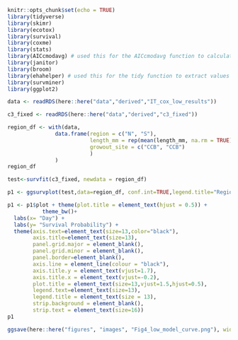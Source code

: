 ```r
knitr::opts_chunk$set(echo = TRUE)
library(tidyverse)
library(skimr)
library(ecotox)
library(survival)
library(coxme)
library(stats)
library(AICcmodavg) # used this for the AICcmodavg function to calculate AICcs quickly
library(janitor)
library(broom)
library(ehahelper) # used this for the tidy function to extract values out of coxme.  https://rdrr.io/github/junkka/ehahelper/
library(survminer)
library(ggplot2)
```

```r
data <- readRDS(here::here("data","derived","IT_cox_low_results"))
```

```r
c3_fixed <- readRDS(here::here("data","derived","c3_fixed"))
```

```r
region_df <- with(data,
               data.frame(region = c("N", "S"), 
                          length_mm = rep(mean(length_mm, na.rm = TRUE), 2),
                          growout_site = c("CCB", "CCB")
                          )
               )
region_df
```

```r
test<-survfit(c3_fixed, newdata = region_df)

p1 <- ggsurvplot(test,data=region_df, conf.int=TRUE,legend.title="Region",legend.labs = c("N","S"), legend = "right", ggtheme = theme_gray(), palette=c("#00BFC4","#F8766D"),xlim=c(0,8), break.x.by=1, risk.table = TRUE)

p1 <- p1$plot + theme(plot.title = element_text(hjust = 0.5)) +
           theme_bw()+
  labs(x= "Day") +
  labs(y= "Survival Probability") +
  theme(axis.text=element_text(size=13,color="black"),
        axis.title=element_text(size=13),
        panel.grid.major = element_blank(),
        panel.grid.minor = element_blank(),
        panel.border=element_blank(),
        axis.line = element_line(colour = "black"),
        axis.title.y = element_text(vjust=1.7),
        axis.title.x = element_text(vjust=-0.2),
        plot.title = element_text(size=13,vjust=1.5,hjust=0.5),
        legend.text=element_text(size=13),
        legend.title = element_text(size = 13),
        strip.background = element_blank(),
        strip.text = element_text(size=16))
p1
```

```r
ggsave(here::here("figures", "images", "Fig4_low_model_curve.png"), width = 6, height = 5, units = "in", p1)
```

```r

```

